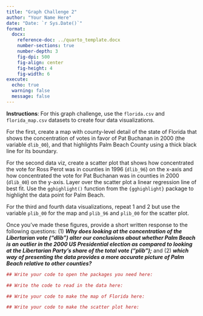 ```yaml
---
title: "Graph Challenge 2"
author: "Your Name Here"
date: "Date: `r Sys.Date()`"
format: 
  docx:
    reference-doc: ../quarto_template.docx
    number-sections: true
    number-depth: 3
    fig-dpi: 500
    fig-align: center
    fig-height: 4
    fig-width: 6
execute: 
  echo: true
  warning: false
  message: false
---
```


**Instructions**: For this graph challenge, use the `florida.csv` and `florida_map.csv` datasets to create four data visualizations.

For the first, create a map with county-level detail of the state of Florida that shows the concentration of votes in favor of Pat Buchanan in 2000 (the variable `dlib_00`), and that highlights Palm Beach County using a thick black line for its boundary.

For the second data viz, create a scatter plot that shows how concentrated the vote for Ross Perot was in counties in 1996 (`dlib_96`) on the x-axis and how concentrated the vote for Pat Buchanan was in counties in 2000 (`dlib_00`) on the y-axis. Layer over the scatter plot a linear regression line of best fit. Use the `gghighlight()` function from the `{gghighlight}` package to highlight the data point for Palm Beach.

For the third and fourth data visualizations, repeat 1 and 2 but use the variable `plib_00` for the map and `plib_96` and `plib_00` for the scatter plot.

Once you've made these figures, provide a short written response to the following questions: (1) ***Why does looking at the concentration of the Libertarian vote ("dlib") alter our conclusions about whether Palm Beach is an outlier in the 2000 US Presidential election as compared to looking at the Libertarian Party's share of the total vote ("plib");*** and (2) ***which way of presenting the data provides a more accurate picture of Palm Beach relative to other counties?***

```r
## Write your code to open the packages you need here:

## Write the code to read in the data here:

```

```r
## Write your code to make the map of Florida here:

```

```r
## Write your code to make the scatter plot here:

```
